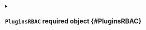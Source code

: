 


<details className="config-field" data-expandable="true">
<summary>

## `PluginsRBAC` <span className="config-field-required" data-required="true">required</span> <span className="config-field-type">object</span> <span className="config-field-default"></span> <span className="config-field-enum"></span> {#PluginsRBAC}



</summary>




<details className="config-field" data-expandable="true">
<summary>

### `role` <span className="config-field-required" data-required="true">required</span> <span className="config-field-type">object</span> <span className="config-field-default"></span> <span className="config-field-enum"></span> {#PluginsRBAC-role}

Role holds extra vCluster role permissions for the plugin

</summary>




<details className="config-field" data-expandable="true">
<summary>

#### `extraRules` <span className="config-field-required" data-required="true">required</span> <span className="config-field-type">object[]</span> <span className="config-field-default"></span> <span className="config-field-enum"></span> {#PluginsRBAC-role-extraRules}

ExtraRules are extra rbac permissions roles that will be added to role or cluster role

</summary>




<details className="config-field" data-expandable="false" open>
<summary>

##### `verbs` <span className="config-field-required" data-required="true">required</span> <span className="config-field-type">string[]</span> <span className="config-field-default"></span> <span className="config-field-enum"></span> {#PluginsRBAC-role-extraRules-verbs}

Verbs is a list of Verbs that apply to ALL the ResourceKinds contained in this rule. '*' represents all verbs.

</summary>



</details>



<details className="config-field" data-expandable="false" open>
<summary>

##### `apiGroups` <span className="config-field-required" data-required="true">required</span> <span className="config-field-type">string[]</span> <span className="config-field-default"></span> <span className="config-field-enum"></span> {#PluginsRBAC-role-extraRules-apiGroups}

APIGroups is the name of the APIGroup that contains the resources.  If multiple API groups are specified, any action requested against one of
the enumerated resources in any API group will be allowed. "" represents the core API group and "*" represents all API groups.

</summary>



</details>



<details className="config-field" data-expandable="false" open>
<summary>

##### `resources` <span className="config-field-required" data-required="true">required</span> <span className="config-field-type">string[]</span> <span className="config-field-default"></span> <span className="config-field-enum"></span> {#PluginsRBAC-role-extraRules-resources}

Resources is a list of resources this rule applies to. '*' represents all resources.

</summary>



</details>



<details className="config-field" data-expandable="false" open>
<summary>

##### `resourceNames` <span className="config-field-required" data-required="true">required</span> <span className="config-field-type">string[]</span> <span className="config-field-default"></span> <span className="config-field-enum"></span> {#PluginsRBAC-role-extraRules-resourceNames}

ResourceNames is an optional white list of names that the rule applies to.  An empty set means that everything is allowed.

</summary>



</details>



<details className="config-field" data-expandable="false" open>
<summary>

##### `nonResourceURLs` <span className="config-field-required" data-required="true">required</span> <span className="config-field-type">string[]</span> <span className="config-field-default"></span> <span className="config-field-enum"></span> {#PluginsRBAC-role-extraRules-nonResourceURLs}

NonResourceURLs is a set of partial urls that a user should have access to.  *s are allowed, but only as the full, final step in the path
Since non-resource URLs are not namespaced, this field is only applicable for ClusterRoles referenced from a ClusterRoleBinding.
Rules can either apply to API resources (such as "pods" or "secrets") or non-resource URL paths (such as "/api"),  but not both.

</summary>



</details>


</details>


</details>



<details className="config-field" data-expandable="true">
<summary>

### `clusterRole` <span className="config-field-required" data-required="true">required</span> <span className="config-field-type">object</span> <span className="config-field-default"></span> <span className="config-field-enum"></span> {#PluginsRBAC-clusterRole}

ClusterRole holds extra vCluster cluster role permissions required for the plugin

</summary>




<details className="config-field" data-expandable="true">
<summary>

#### `extraRules` <span className="config-field-required" data-required="true">required</span> <span className="config-field-type">object[]</span> <span className="config-field-default"></span> <span className="config-field-enum"></span> {#PluginsRBAC-clusterRole-extraRules}

ExtraRules are extra rbac permissions roles that will be added to role or cluster role

</summary>




<details className="config-field" data-expandable="false" open>
<summary>

##### `verbs` <span className="config-field-required" data-required="true">required</span> <span className="config-field-type">string[]</span> <span className="config-field-default"></span> <span className="config-field-enum"></span> {#PluginsRBAC-clusterRole-extraRules-verbs}

Verbs is a list of Verbs that apply to ALL the ResourceKinds contained in this rule. '*' represents all verbs.

</summary>



</details>



<details className="config-field" data-expandable="false" open>
<summary>

##### `apiGroups` <span className="config-field-required" data-required="true">required</span> <span className="config-field-type">string[]</span> <span className="config-field-default"></span> <span className="config-field-enum"></span> {#PluginsRBAC-clusterRole-extraRules-apiGroups}

APIGroups is the name of the APIGroup that contains the resources.  If multiple API groups are specified, any action requested against one of
the enumerated resources in any API group will be allowed. "" represents the core API group and "*" represents all API groups.

</summary>



</details>



<details className="config-field" data-expandable="false" open>
<summary>

##### `resources` <span className="config-field-required" data-required="true">required</span> <span className="config-field-type">string[]</span> <span className="config-field-default"></span> <span className="config-field-enum"></span> {#PluginsRBAC-clusterRole-extraRules-resources}

Resources is a list of resources this rule applies to. '*' represents all resources.

</summary>



</details>



<details className="config-field" data-expandable="false" open>
<summary>

##### `resourceNames` <span className="config-field-required" data-required="true">required</span> <span className="config-field-type">string[]</span> <span className="config-field-default"></span> <span className="config-field-enum"></span> {#PluginsRBAC-clusterRole-extraRules-resourceNames}

ResourceNames is an optional white list of names that the rule applies to.  An empty set means that everything is allowed.

</summary>



</details>



<details className="config-field" data-expandable="false" open>
<summary>

##### `nonResourceURLs` <span className="config-field-required" data-required="true">required</span> <span className="config-field-type">string[]</span> <span className="config-field-default"></span> <span className="config-field-enum"></span> {#PluginsRBAC-clusterRole-extraRules-nonResourceURLs}

NonResourceURLs is a set of partial urls that a user should have access to.  *s are allowed, but only as the full, final step in the path
Since non-resource URLs are not namespaced, this field is only applicable for ClusterRoles referenced from a ClusterRoleBinding.
Rules can either apply to API resources (such as "pods" or "secrets") or non-resource URL paths (such as "/api"),  but not both.

</summary>



</details>


</details>


</details>


</details>
